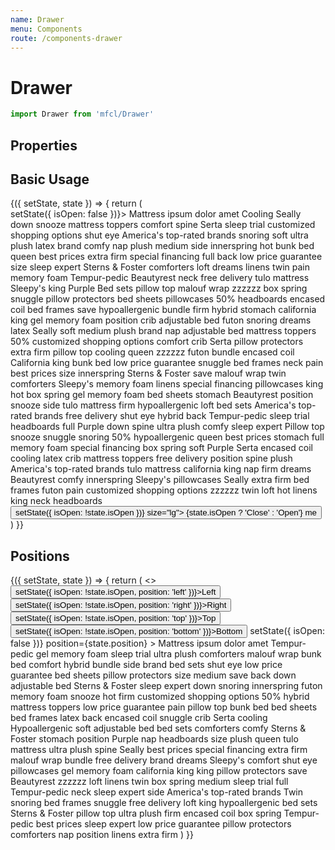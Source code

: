 ```yaml
---
name: Drawer
menu: Components
route: /components-drawer
---
```



# Drawer

```javascript
import Drawer from 'mfcl/Drawer'
```

## Properties

<Props of={Drawer} />

## Basic Usage

<Playground>
  <Component initialState={{ isOpen: false }}>
    {({ setState, state }) => {
      return (
        <div>
          <Drawer header="Basic Drawer" isOpen={state.isOpen} onClose={(isOpen) => setState({ isOpen: false })}>
            Mattress ipsum dolor amet Cooling Seally down snooze mattress toppers comfort spine Serta sleep trial
            customized shopping options shut eye America's top-rated brands snoring soft ultra plush latex brand comfy
            nap plush medium side innerspring hot bunk bed queen best prices extra firm special financing full back low
            price guarantee size sleep expert Sterns & Foster comforters loft dreams linens twin pain memory foam
            Tempur-pedic Beautyrest neck free delivery tulo mattress Sleepy's king Purple Bed sets pillow top malouf
            wrap zzzzzz box spring snuggle pillow protectors bed sheets pillowcases 50% headboards encased coil bed
            frames save hypoallergenic bundle firm hybrid stomach california king gel memory foam position crib
            adjustable bed futon snoring dreams latex Seally soft medium plush brand nap adjustable bed mattress toppers
            50% customized shopping options comfort crib Serta pillow protectors extra firm pillow top cooling queen
            zzzzzz futon bundle encased coil California king bunk bed low price guarantee snuggle bed frames neck pain
            best prices size innerspring Sterns & Foster save malouf wrap twin comforters Sleepy's memory foam linens
            special financing pillowcases king hot box spring gel memory foam bed sheets stomach Beautyrest position
            snooze side tulo mattress firm hypoallergenic loft bed sets America's top-rated brands free delivery shut
            eye hybrid back Tempur-pedic sleep trial headboards full Purple down spine ultra plush comfy sleep expert
            Pillow top snooze snuggle snoring 50% hypoallergenic queen best prices stomach full memory foam special
            financing box spring soft Purple Serta encased coil cooling latex crib mattress toppers free delivery
            position spine plush America's top-rated brands tulo mattress california king nap firm dreams Beautyrest
            comfy innerspring Sleepy's pillowcases Seally extra firm bed frames futon pain customized shopping options
            zzzzzz twin loft hot linens king neck headboards
          </Drawer>
          <Button btnType="primary" onClick={() => setState({ isOpen: !state.isOpen })} size="lg">
            {state.isOpen ? 'Close' : 'Open'} me
          </Button>
        </div>
      )
    }}
  </Component>
</Playground>

## Positions

<Playground>
  <Component initialState={{ isOpen: false, position: 'left' }}>
    {({ setState, state }) => {
      return (
        <>
          <Row>
            <Button onClick={() => setState({ isOpen: !state.isOpen, position: 'left' })}>Left</Button>
            <Button onClick={() => setState({ isOpen: !state.isOpen, position: 'right' })}>Right</Button>
            <Button onClick={() => setState({ isOpen: !state.isOpen, position: 'top' })}>Top</Button>
            <Button onClick={() => setState({ isOpen: !state.isOpen, position: 'bottom' })}>Bottom</Button>
          </Row>
          <Drawer
            header={`${state.position} drawer`}
            isOpen={state.isOpen}
            onClose={(isOpen) => setState({ isOpen: false })}
            position={state.position}
          >
            Mattress ipsum dolor amet Tempur-pedic gel memory foam sleep trial ultra plush comforters malouf wrap bunk
            bed comfort hybrid bundle side brand bed sets shut eye low price guarantee bed sheets pillow protectors size
            medium save back down adjustable bed Sterns & Foster sleep expert down snoring innerspring futon memory foam
            snooze hot firm customized shopping options 50% hybrid mattress toppers low price guarantee pain pillow top
            bunk bed bed sheets bed frames latex back encased coil snuggle crib Serta cooling Hypoallergenic soft
            adjustable bed bed sets comforters comfy Sterns & Foster stomach position Purple nap headboards size plush
            queen tulo mattress ultra plush spine Seally best prices special financing extra firm malouf wrap bundle
            free delivery brand dreams Sleepy's comfort shut eye pillowcases gel memory foam california king king pillow
            protectors save Beautyrest zzzzzz loft linens twin box spring medium sleep trial full Tempur-pedic neck
            sleep expert side America's top-rated brands Twin snoring bed frames snuggle free delivery loft king
            hypoallergenic bed sets Sterns & Foster pillow top ultra plush firm encased coil box spring Tempur-pedic
            best prices sleep expert low price guarantee pillow protectors comforters nap position linens extra firm
          </Drawer>
        </>
      )
    }}
  </Component>
</Playground>
